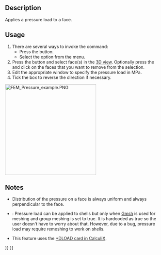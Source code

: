 <languages/>
<translate>

<!--T:9-->
{{Docnav
|[[FEM_ConstraintForce|Constraint force]]
|[[FEM_ConstraintCentrif|Constraint centrif]]
|[[FEM_Workbench|FEM]]
|IconL=FEM_ConstraintForce.svg
|IconR=FEM_ConstraintCentrif.svg
|IconC=Workbench_FEM.svg
}}

<!--T:1-->
{{GuiCommandContainer|
{{GuiCommand
|Name=FEM ConstraintPressure
|MenuLocation=Model → Mechanical boundary conditions and loads → Pressure load
|Workbenches=[[FEM_Workbench|FEM]]
|SeeAlso=[[FEM_ConstraintForce|FEM Constraint force]]
}}
{{GuiCommandFemInfo
|Solvers=CalculiX, Elmer
}}
}}

==Description== <!--T:2-->

<!--T:6-->
Applies a pressure load to a face.

==Usage== <!--T:3-->

<!--T:7-->
# There are several ways to invoke the command:
#* Press the {{Button|[[Image:FEM_ConstraintPressure.svg|16px]] [[FEM_ConstraintPressure|Pressure load]]}} button.
#* Select the {{MenuCommand|Model → Mechanical boundary conditions and loads → [[Image:FEM_ConstraintPressure.svg|16px]] Pressure load}} option from the menu.
# Press the {{Button|Add}} button and select face(s) in the [[3D_view|3D view]]. Optionally press the {{Button|Remove}} and click on the faces that you want to remove from the selection.
# Edit the appropriate window to specify the pressure load in MPa.
# Tick the box to reverse the direction if necessary.

</translate>
[[Image:FEM_Pressure_example.PNG|300px]]
<translate>
<!--T:14-->
{{Caption|Pressure load applied to a cylinder}}

==Notes== <!--T:5-->

<!--T:8-->
* Distribution of the pressure on a face is always uniform and always perpendicular to the face.

<!--T:13-->
* {{VersionMinus|0.21}}: Pressure load can be applied to shells but only when [[FEM_MeshGmshFromShape|Gmsh]] is used for meshing and group meshing is set to true. It is hardcoded as true so the user doesn't have to worry about that. However, due to a bug, pressure load may require remeshing to work on shells.
* This feature uses the [https://web.mit.edu/calculix_v2.7/CalculiX/ccx_2.7/doc/ccx/node190.html *DLOAD card in CalculiX].


<!--T:10-->
{{Docnav
|[[FEM_ConstraintForce|Constraint force]]
|[[FEM_ConstraintCentrif|Constraint centrif]]
|[[FEM_Workbench|FEM]]
|IconL=FEM_ConstraintForce.svg
|IconR=FEM_ConstraintCentrif.svg
|IconC=Workbench_FEM.svg
}}

</translate>
{{FEM Tools navi{{#translation:}}}}
{{Userdocnavi{{#translation:}}}}